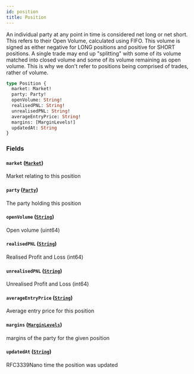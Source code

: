 ```yaml
---
id: position
title: Position
---
```



An individual party at any point in time is considered net long or net short. This refers to their Open Volume,
calculated using FIFO. This volume is signed as either negative for LONG positions and positive for SHORT positions. A
single trade may end up "splitting" with some of its volume matched into closed volume and some of its volume
remaining as open volume. This is why we don't refer to positions being comprised of trades, rather of volume.

```graphql
type Position {
  market: Market!
  party: Party!
  openVolume: String!
  realisedPNL: String!
  unrealisedPNL: String!
  averageEntryPrice: String!
  margins: [MarginLevels!]
  updatedAt: String
}
```


### Fields

#### `market` ([`Market`](/docs/testnet/graphql/objects/market))

Market relating to this position


#### `party` ([`Party`](/docs/testnet/graphql/objects/party))

The party holding this position


#### `openVolume` ([`String`](/docs/testnet/graphql/scalars/string))

Open volume (uint64)


#### `realisedPNL` ([`String`](/docs/testnet/graphql/scalars/string))

Realised Profit and Loss (int64)


#### `unrealisedPNL` ([`String`](/docs/testnet/graphql/scalars/string))

Unrealised Profit and Loss (int64)


#### `averageEntryPrice` ([`String`](/docs/testnet/graphql/scalars/string))

Average entry price for this position


#### `margins` ([`MarginLevels`](/docs/testnet/graphql/objects/margin-levels))

margins of the party for the given position


#### `updatedAt` ([`String`](/docs/testnet/graphql/scalars/string))

RFC3339Nano time the position was updated




